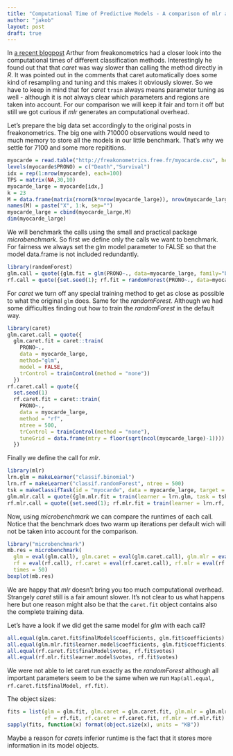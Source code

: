 ```yaml
---
title: "Computational Time of Predictive Models - A comparison of mlr and caret"
author: "jakob"
layout: post
draft: true
---
```

In [a recent blogpost](http://freakonometrics.hypotheses.org/20345) Arthur from freakonometrics had a closer look into the computational times of different classification methods.
Interestingly he found out that that *caret* was way slower than calling the method directly in *R*.
It was pointed out in the comments that caret automatically does some kind of resampling and tuning and this makes it obviously slower.
So we have to keep in mind that for *caret* `train` always means parameter tuning as well - although it is not always clear which parameters and regions are taken into account.
For our comparison we will keep it fair and torn it off but still we got curious if *mlr* generates an computational overhead.

<!--more-->

Let's prepare the big data set accordingly to the original posts in freakonometrics. 
The big one with 710000 observations would need to much memory to store all the models in our little benchmark.
That's why we settle for 7100 and some more repititions.
```r
myocarde = read.table("http://freakonometrics.free.fr/myocarde.csv", head=TRUE, sep=";")
levels(myocarde$PRONO) = c("Death","Survival")
idx = rep(1:nrow(myocarde), each=100)
TPS = matrix(NA,30,10)
myocarde_large = myocarde[idx,]
k = 23
M = data.frame(matrix(rnorm(k*nrow(myocarde_large)), nrow(myocarde_large), k))
names(M) = paste("X", 1:k, sep="")
myocarde_large = cbind(myocarde_large,M)
dim(myocarde_large)
```

We will benchmark the calls using the small and practical package *microbenchmark*.
So first we define only the calls we want to benchmark.
For fairness we always set the glm model parameter to FALSE so that the model data.frame is not included redundantly.
```r
library(randomForest)
glm.call = quote({glm.fit = glm(PRONO~., data=myocarde_large, family="binomial", model = FALSE)})
rf.call = quote({set.seed(1); rf.fit = randomForest(PRONO~., data=myocarde_large, ntree=500)})
```

For *caret* we turn off any special training method to get as close as possible to what the original `glm` does.
Same for the *randomForest*. 
Although we had some difficulties finding out how to train the *randomForest* in the default way. 
```r
library(caret)
glm.caret.call = quote({
  glm.caret.fit = caret::train(
    PRONO~., 
    data = myocarde_large, 
    method="glm", 
    model = FALSE,
    trControl = trainControl(method = "none"))
  })
rf.caret.call = quote({
  set.seed(1)
  rf.caret.fit = caret::train(
    PRONO~.,
    data = myocarde_large,
    method = "rf",
    ntree = 500,
    trControl = trainControl(method = "none"),
    tuneGrid = data.frame(mtry = floor(sqrt(ncol(myocarde_large)-1))))
  })
```

Finally we define the call for *mlr*. 
```r
library(mlr)
lrn.glm = makeLearner("classif.binomial")
lrn.rf = makeLearner("classif.randomForest", ntree = 500)
tsk = makeClassifTask(id = "myocarde", data = myocarde_large, target = "PRONO")
glm.mlr.call = quote({glm.mlr.fit = train(learner = lrn.glm, task = tsk)})
rf.mlr.call = quote({set.seed(1); rf.mlr.fit = train(learner = lrn.rf, task = tsk)})  
```

Now, using *microbenchmark* we can compare the runtimes of each call.
Notice that the benchmark does two warm up iterations per default wich will not be taken into account for the comparison.
```r
library("microbenchmark")
mb.res = microbenchmark(
  glm = eval(glm.call), glm.caret = eval(glm.caret.call), glm.mlr = eval(glm.mlr.call),
  rf = eval(rf.call), rf.caret = eval(rf.caret.call), rf.mlr = eval(rf.mlr.call),
  times = 50)
boxplot(mb.res)
```

We are happy that *mlr* doesn't bring you too much computational overhead.
Strangely *caret* still is a fair amount slower.
It's not clear to us what happens here but one reason might also be that the `caret.fit` object contains also the complete training data.

Let's have a look if we did get the same model for *glm* with each call? 
```r
all.equal(glm.caret.fit$finalModel$coefficients, glm.fit$coefficients)
all.equal(glm.mlr.fit$learner.model$coefficients, glm.fit$coefficients)
all.equal(rf.caret.fit$finalModel$votes, rf.fit$votes)
all.equal(rf.mlr.fit$learner.model$votes, rf.fit$votes)
```

We were not able to let caret run exactly as the *randomForest* although all important parameters seem to be the same when we run `Map(all.equal, rf.caret.fit$finalModel, rf.fit)`. 

The object sizes:
```r
fits = list(glm = glm.fit, glm.caret = glm.caret.fit, glm.mlr = glm.mlr.fit,
            rf = rf.fit, rf.caret = rf.caret.fit, rf.mlr = rf.mlr.fit)
sapply(fits, function(x) format(object.size(x), units = "KB"))
```

Maybe a reason for *caret*s inferior runtime is the fact that it stores more information in its model objects.
